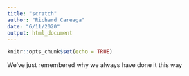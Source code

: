 ```yaml
---
title: "scratch"
author: "Richard Careaga"
date: "6/11/2020"
output: html_document
---
```


```r
knitr::opts_chunk$set(echo = TRUE)
```

We've just remembered why we always have done it this way
